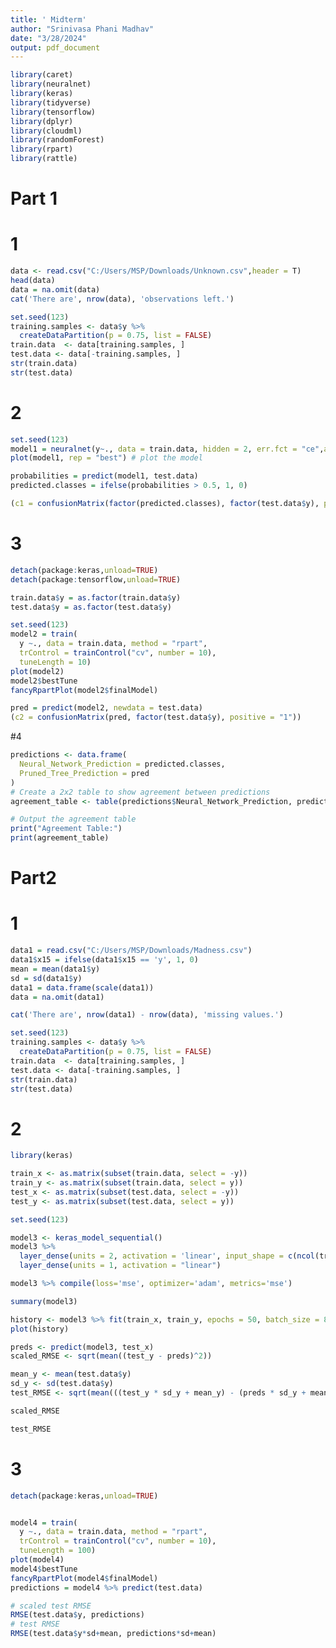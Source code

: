 ```yaml
---
title: ' Midterm'
author: "Srinivasa Phani Madhav"
date: "3/28/2024"
output: pdf_document
---
```


```r

library(caret)
library(neuralnet)
library(keras)
library(tidyverse)
library(tensorflow)
library(dplyr)
library(cloudml)
library(randomForest)
library(rpart)
library(rattle)

```
# Part 1

# 1

```r
data <- read.csv("C:/Users/MSP/Downloads/Unknown.csv",header = T)
head(data)
data = na.omit(data)
cat('There are', nrow(data), 'observations left.')
```

```r
set.seed(123)
training.samples <- data$y %>%
  createDataPartition(p = 0.75, list = FALSE)
train.data  <- data[training.samples, ]
test.data <- data[-training.samples, ]
str(train.data)
str(test.data)
```
# 2

```r
set.seed(123)
model1 = neuralnet(y~., data = train.data, hidden = 2, err.fct = "ce",act.fct = "logistic", linear.output = F)
plot(model1, rep = "best") # plot the model

probabilities = predict(model1, test.data)
predicted.classes = ifelse(probabilities > 0.5, 1, 0)

(c1 = confusionMatrix(factor(predicted.classes), factor(test.data$y), positive = "1"))
```

# 3

```r
detach(package:keras,unload=TRUE)
detach(package:tensorflow,unload=TRUE)

train.data$y = as.factor(train.data$y)
test.data$y = as.factor(test.data$y)

set.seed(123)
model2 = train(
  y ~., data = train.data, method = "rpart",
  trControl = trainControl("cv", number = 10),
  tuneLength = 10)
plot(model2)
model2$bestTune
fancyRpartPlot(model2$finalModel)

pred = predict(model2, newdata = test.data)
(c2 = confusionMatrix(pred, factor(test.data$y), positive = "1"))
```
#4

```r
predictions <- data.frame(
  Neural_Network_Prediction = predicted.classes,
  Pruned_Tree_Prediction = pred
)
# Create a 2x2 table to show agreement between predictions
agreement_table <- table(predictions$Neural_Network_Prediction, predictions$Pruned_Tree_Prediction)

# Output the agreement table
print("Agreement Table:")
print(agreement_table)
```

# Part2

# 1

```r
data1 = read.csv("C:/Users/MSP/Downloads/Madness.csv")
data1$x15 = ifelse(data1$x15 == 'y', 1, 0)
mean = mean(data1$y)
sd = sd(data1$y)
data1 = data.frame(scale(data1))
data = na.omit(data1)

cat('There are', nrow(data1) - nrow(data), 'missing values.')
```
```r
set.seed(123)
training.samples <- data$y %>%
  createDataPartition(p = 0.75, list = FALSE)
train.data  <- data[training.samples, ]
test.data <- data[-training.samples, ]
str(train.data)
str(test.data)
```
# 2
```r

library(keras)

train_x <- as.matrix(subset(train.data, select = -y))
train_y <- as.matrix(subset(train.data, select = y))
test_x <- as.matrix(subset(test.data, select = -y))
test_y <- as.matrix(subset(test.data, select = y))

set.seed(123)

model3 <- keras_model_sequential() 
model3 %>%
  layer_dense(units = 2, activation = 'linear', input_shape = c(ncol(train_x))) %>%
  layer_dense(units = 1, activation = "linear")

model3 %>% compile(loss='mse', optimizer='adam', metrics='mse')

summary(model3)

history <- model3 %>% fit(train_x, train_y, epochs = 50, batch_size = 8, validation_split = 0.1)
plot(history)

preds <- predict(model3, test_x)
scaled_RMSE <- sqrt(mean((test_y - preds)^2))

mean_y <- mean(test.data$y)
sd_y <- sd(test.data$y)
test_RMSE <- sqrt(mean(((test_y * sd_y + mean_y) - (preds * sd_y + mean_y))^2))

scaled_RMSE

test_RMSE
```

# 3

```r
detach(package:keras,unload=TRUE)


model4 = train(
  y ~., data = train.data, method = "rpart",
  trControl = trainControl("cv", number = 10),
  tuneLength = 100)
plot(model4)
model4$bestTune
fancyRpartPlot(model4$finalModel)
predictions = model4 %>% predict(test.data)

# scaled test RMSE
RMSE(test.data$y, predictions)
# test RMSE
RMSE(test.data$y*sd+mean, predictions*sd+mean)
```
